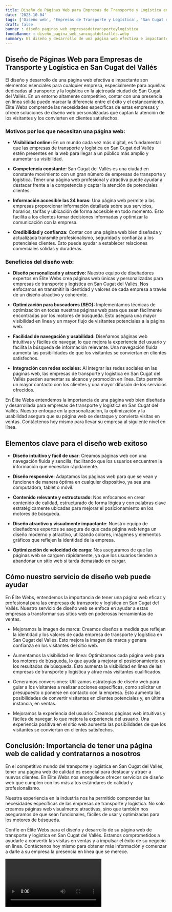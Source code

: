 ```yaml
---
title: Diseño de Páginas Web para Empresas de Transporte y Logística en San Cugat del Vallés
date: '2023-10-04'
tags: ['Diseño web', 'Empresas de Transporte y Logística', 'San Cugat del Vallés']
draft: false
banner : diseño_paginas_web_empresasdetransporteylogística
fondoBanner : diseño_pagina_web_sancugatdelvallés.webp
summary: El diseño y desarrollo de una página web efectiva e impactante son elementos esenciales para cualquier empresa, especialmente para aquellas dedicadas al transporte y la logística en la ajetreada ciudad de San Cugat del Vallés. En un entorno altamente competitivo, contar con una presencia en línea sólida puede marcar la diferencia entre el éxito y el estancamiento. Élite Webs comprende las necesidades específicas de estas empresas y ofrece soluciones de diseño web personalizadas que captan la atención de los visitantes y los convierten en clientes satisfechos.
---
```


## **Diseño de Páginas Web para Empresas de Transporte y Logística en San Cugat del Vallés**

El diseño y desarrollo de una página web efectiva e impactante son elementos esenciales para cualquier empresa, especialmente para aquellas dedicadas al transporte y la logística en la ajetreada ciudad de San Cugat del Vallés. En un entorno altamente competitivo, contar con una presencia en línea sólida puede marcar la diferencia entre el éxito y el estancamiento. Élite Webs comprende las necesidades específicas de estas empresas y ofrece soluciones de diseño web personalizadas que captan la atención de los visitantes y los convierten en clientes satisfechos.

### **Motivos por los que necesitan una página web:**

- **Visibilidad online:** En un mundo cada vez más digital, es fundamental que las empresas de transporte y logística en San Cugat del Vallés estén presentes en la web para llegar a un público más amplio y aumentar su visibilidad.

- **Competencia constante:** San Cugat del Vallés es una ciudad en constante movimiento con un gran número de empresas de transporte y logística. Tener una página web profesional y atractiva puede ayudar a destacar frente a la competencia y captar la atención de potenciales clientes.

- **Información accesible las 24 horas:** Una página web permite a las empresas proporcionar información detallada sobre sus servicios, horarios, tarifas y ubicación de forma accesible en todo momento. Esto facilita a los clientes tomar decisiones informadas y optimizar la comunicación con la empresa.

- **Credibilidad y confianza:** Contar con una página web bien diseñada y actualizada transmite profesionalismo, seguridad y confianza a los potenciales clientes. Esto puede ayudar a establecer relaciones comerciales sólidas y duraderas.

### **Beneficios del diseño web:**

- **Diseño personalizado y atractivo:** Nuestro equipo de diseñadores expertos en Élite Webs crea páginas web únicas y personalizadas para empresas de transporte y logística en San Cugat del Vallés. Nos enfocamos en transmitir la identidad y valores de cada empresa a través de un diseño atractivo y coherente.

- **Optimización para buscadores (SEO):** Implementamos técnicas de optimización en todas nuestras páginas web para que sean fácilmente encontradas por los motores de búsqueda. Esto asegura una mayor visibilidad en línea y un mayor flujo de visitantes potenciales a la página web.

- **Facilidad de navegación y usabilidad:** Diseñamos páginas web intuitivas y fáciles de navegar, lo que mejora la experiencia del usuario y facilita la búsqueda de información relevante. Una navegación fluida aumenta las posibilidades de que los visitantes se conviertan en clientes satisfechos.

- **Integración con redes sociales:** Al integrar las redes sociales en las páginas web, las empresas de transporte y logística en San Cugat del Vallés pueden aumentar su alcance y promoción en línea. Esto permite un mayor contacto con los clientes y una mayor difusión de los servicios ofrecidos.

En Élite Webs entendemos la importancia de una página web bien diseñada y desarrollada para empresas de transporte y logística en San Cugat del Vallés. Nuestro enfoque en la personalización, la optimización y la usabilidad asegura que su página web se destaque y convierta visitas en ventas. Contáctenos hoy mismo para llevar su empresa al siguiente nivel en línea.

<GifSeo />

<Cta />

## Elementos clave para el diseño web exitoso

- **Diseño intuitivo y fácil de usar**: Creamos páginas web con una navegación fluida y sencilla, facilitando que los usuarios encuentren la información que necesitan rápidamente.

- **Diseño responsive**: Adaptamos las páginas web para que se vean y funcionen de manera óptima en cualquier dispositivo, ya sea una computadora, tablet o móvil.

- **Contenido relevante y estructurado**: Nos enfocamos en crear contenido de calidad, estructurado de forma lógica y con palabras clave estratégicamente ubicadas para mejorar el posicionamiento en los motores de búsqueda.

- **Diseño atractivo y visualmente impactante**: Nuestro equipo de diseñadores expertos se asegura de que cada página web tenga un diseño moderno y atractivo, utilizando colores, imágenes y elementos gráficos que reflejen la identidad de la empresa.

- **Optimización de velocidad de carga**: Nos aseguramos de que las páginas web se carguen rápidamente, ya que los usuarios tienden a abandonar un sitio web si tarda demasiado en cargar.

## Cómo nuestro servicio de diseño web puede ayudar

En Élite Webs, entendemos la importancia de tener una página web eficaz y profesional para las empresas de transporte y logística en San Cugat del Vallés. Nuestro servicio de diseño web se enfoca en ayudar a estas empresas a transformar sus sitios web en poderosas herramientas de ventas.

- Mejoramos la imagen de marca: Creamos diseños a medida que reflejan la identidad y los valores de cada empresa de transporte y logística en San Cugat del Vallés. Esto mejora la imagen de marca y genera confianza en los visitantes del sitio web.

- Aumentamos la visibilidad en línea: Optimizamos cada página web para los motores de búsqueda, lo que ayuda a mejorar el posicionamiento en los resultados de búsqueda. Esto aumenta la visibilidad en línea de las empresas de transporte y logística y atrae más visitantes cualificados.

- Generamos conversiones: Utilizamos estrategias de diseño web para guiar a los visitantes a realizar acciones específicas, como solicitar un presupuesto o ponerse en contacto con la empresa. Esto aumenta las posibilidades de convertir visitantes en clientes potenciales y, en última instancia, en ventas.

- Mejoramos la experiencia del usuario: Creamos páginas web intuitivas y fáciles de navegar, lo que mejora la experiencia del usuario. Una experiencia positiva en el sitio web aumenta las posibilidades de que los visitantes se conviertan en clientes satisfechos.

## Conclusión: Importancia de tener una página web de calidad y contratarnos a nosotros

En el competitivo mundo del transporte y logística en San Cugat del Vallés, tener una página web de calidad es esencial para destacar y atraer a nuevos clientes. En Élite Webs nos enorgullece ofrecer servicios de diseño web que cumplen con los más altos estándares de calidad y profesionalismo.

Nuestra experiencia en la industria nos ha permitido comprender las necesidades específicas de las empresas de transporte y logística. No solo creamos páginas web visualmente atractivas, sino que también nos aseguramos de que sean funcionales, fáciles de usar y optimizadas para los motores de búsqueda.

Confíe en Élite Webs para el diseño y desarrollo de su página web de transporte y logística en San Cugat del Vallés. Estamos comprometidos a ayudarle a convertir las visitas en ventas y a impulsar el éxito de su negocio en línea. Contáctenos hoy mismo para obtener más información y comenzar a darle a su empresa la presencia en línea que se merece.

<Video />

<CtaBot job='Empresas de Transporte y Logística' city='San Cugat del Vallés'/>

<Gmaps query='San Cugat del Vallés+españa+maps' />
